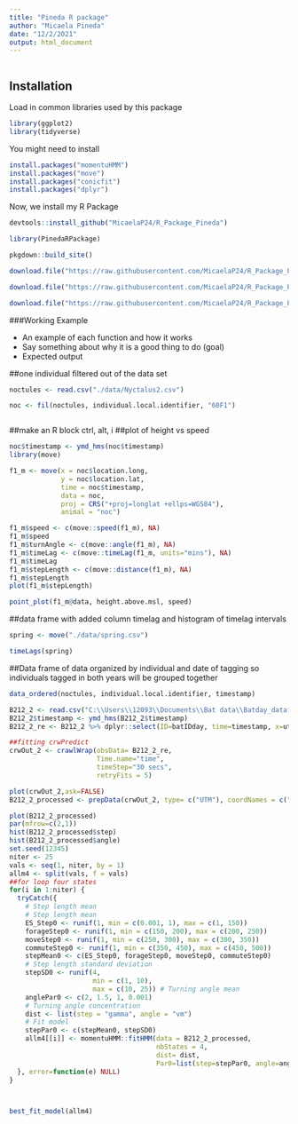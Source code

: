 ```yaml
---
title: "Pineda R package"
author: "Micaela Pineda"
date: "12/2/2021"
output: html_document
---
```


```r


```

## Installation

Load in common libraries used by this package

```r

library(ggplot2)
library(tidyverse)

```


You might need to install 

```r

install.packages("momentuHMM")
install.packages("move")
install.packages("conicfit")
install.packages("dplyr")

```

Now, we install my R Package
```r
devtools::install_github("MicaelaP24/R_Package_Pineda")

library(PinedaRPackage)

pkgdown::build_site()
```



```r
download.file("https://raw.githubusercontent.com/MicaelaP24/R_Package_Pineda/master/data/Nyctalus2.csv", destfile = "/cloud/project/data/Noc.csv")

download.file("https://raw.githubusercontent.com/MicaelaP24/R_Package_Pineda/master/data/spring.csv", destfile = "/cloud/project/data/SP.csv")

download.file("https://raw.githubusercontent.com/MicaelaP24/R_Package_Pineda/master/data/B212_2.csv", destfile = "/cloud/project/data/B212_2")

```


###Working Example

+ An example of each function and how it works
+ Say something about why it is a good thing to do (goal)
+ Expected output

##one individual filtered out of the data set
```r
noctules <- read.csv("./data/Nyctalus2.csv")

noc <- fil(noctules, individual.local.identifier, "60F1")



```



##make an R block ctrl, alt, i
##plot of height vs speed
```r

noc$timestamp <- ymd_hms(noc$timestamp)
library(move)

f1_m <- move(x = noc$location.long,
             y = noc$location.lat,
             time = noc$timestamp,
             data = noc,
             proj = CRS("+proj=longlat +ellps=WGS84"),
             animal = "noc")

f1_m$speed <- c(move::speed(f1_m), NA)
f1_m$speed
f1_m$turnAngle <- c(move::angle(f1_m), NA)
f1_m$timeLag <- c(move::timeLag(f1_m, units="mins"), NA)
f1_m$timeLag
f1_m$stepLength <- c(move::distance(f1_m), NA)
f1_m$stepLength
plot(f1_m$stepLength)

point_plot(f1_m@data, height.above.msl, speed)
```


##data frame with added column timelag and histogram of timelag intervals
```r
spring <- move("./data/spring.csv")

timeLags(spring)

```
##Data frame of data organized by individual and date of tagging so individuals tagged in both years will be grouped together

```r

data_ordered(noctules, individual.local.identifier, timestamp)

```





```r
B212_2 <- read.csv("C:\\Users\\12093\\Documents\\Bat data\\Batday_dataframes\\B212_2.csv")
B212_2$timestamp <- ymd_hms(B212_2$timestamp)
B212_2_re <- B212_2 %>% dplyr::select(ID=batIDday, time=timestamp, x=utm.x, y=utm.y)

##fitting crwPredict
crwOut_2 <- crawlWrap(obsData= B212_2_re, 
                      Time.name="time", 
                      timeStep="30 secs",
                      retryFits = 5)

plot(crwOut_2,ask=FALSE)
B212_2_processed <- prepData(crwOut_2, type= c("UTM"), coordNames = c("x", "y"))

plot(B212_2_processed)
par(mfrow=c(2,1))
hist(B212_2_processed$step)
hist(B212_2_processed$angle)
set.seed(12345)
niter <- 25
vals <- seq(1, niter, by = 1) 
allm4 <- split(vals, f = vals)
##for loop four states
for(i in 1:niter) {
  tryCatch({
    # Step length mean 
    # Step length mean 
    ES_Step0 <- runif(1, min = c(0.001, 1), max = c(1, 150))
    forageStep0 <- runif(1, min = c(150, 200), max = c(200, 250))
    moveStep0 <- runif(1, min = c(250, 300), max = c(300, 350))
    commuteStep0 <- runif(1, min = c(350, 450), max = c(450, 500))
    stepMean0 <- c(ES_Step0, forageStep0, moveStep0, commuteStep0)
    # Step length standard deviation
    stepSD0 <- runif(4,
                     min = c(1, 10),
                     max = c(10, 25)) # Turning angle mean
    anglePar0 <- c(2, 1.5, 1, 0.001)
    # Turning angle concentration
    dist <- list(step = "gamma", angle = "vm")
    # Fit model
    stepPar0 <- c(stepMean0, stepSD0)
    allm4[[i]] <- momentuHMM::fitHMM(data = B212_2_processed, 
                                     nbStates = 4, 
                                     dist= dist, 
                                     Par0=list(step=stepPar0, angle=anglePar0))
  }, error=function(e) NULL)
}



best_fit_model(allm4)



```

